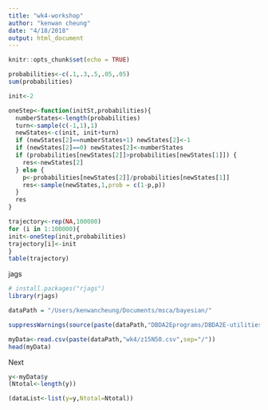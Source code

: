 ```yaml
---
title: "wk4-workshop"
author: "kenwan cheung"
date: "4/18/2018"
output: html_document
---
```


```r
knitr::opts_chunk$set(echo = TRUE)
```

```r
probabilities<-c(.1,.3,.5,.05,.05)
sum(probabilities)

init<-2

oneStep<-function(initSt,probabilities){
  numberStates<-length(probabilities)
  turn<-sample(c(-1,1),1)
  newStates<-c(init, init+turn)
  if (newStates[2]==numberStates+1) newStates[2]<-1
  if (newStates[2]==0) newStates[2]<-numberStates
  if (probabilities[newStates[2]]>probabilities[newStates[1]]) { 
    res<-newStates[2]
  } else {  
    p<-probabilities[newStates[2]]/probabilities[newStates[1]]
    res<-sample(newStates,1,prob = c(1-p,p))
  }  
  res
}  

trajectory<-rep(NA,100000)
for (i in 1:100000){
init<-oneStep(init,probabilities)
trajectory[i]<-init
} 
table(trajectory)

```

jags

```r

# install.packages("rjags")
library(rjags)

dataPath = "/Users/kenwancheung/Documents/msca/bayesian/"

suppressWarnings(source(paste(dataPath,"DBDA2Eprograms/DBDA2E-utilities.R",sep="/")))

myData<-read.csv(paste(dataPath,"wk4/z15N50.csv",sep="/"))
head(myData)

```

Next

```r

y<-myData$y
(Ntotal<-length(y))

(dataList<-list(y=y,Ntotal=Ntotal))

```
